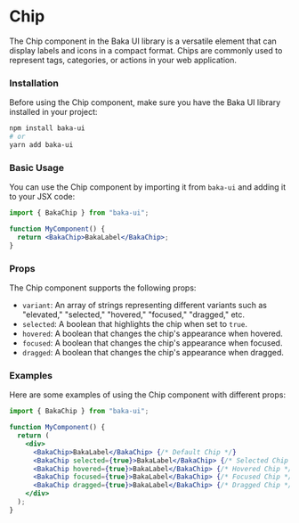 # Chip

The Chip component in the Baka UI library is a versatile element that can display labels and icons in a compact format. Chips are commonly used to represent tags, categories, or actions in your web application.

### Installation

Before using the Chip component, make sure you have the Baka UI library installed in your project:

```bash
npm install baka-ui
# or
yarn add baka-ui
```

### Basic Usage

You can use the Chip component by importing it from `baka-ui` and adding it to your JSX code:

```jsx
import { BakaChip } from "baka-ui";

function MyComponent() {
  return <BakaChip>BakaLabel</BakaChip>;
}
```

### Props

The Chip component supports the following props:

- `variant`: An array of strings representing different variants such as "elevated," "selected," "hovered," "focused," "dragged," etc.
- `selected`: A boolean that highlights the chip when set to `true`.
- `hovered`: A boolean that changes the chip's appearance when hovered.
- `focused`: A boolean that changes the chip's appearance when focused.
- `dragged`: A boolean that changes the chip's appearance when dragged.

### Examples

Here are some examples of using the Chip component with different props:

```jsx
import { BakaChip } from "baka-ui";

function MyComponent() {
  return (
    <div>
      <BakaChip>BakaLabel</BakaChip> {/* Default Chip */}
      <BakaChip selected={true}>BakaLabel</BakaChip> {/* Selected Chip */}
      <BakaChip hovered={true}>BakaLabel</BakaChip> {/* Hovered Chip */}
      <BakaChip focused={true}>BakaLabel</BakaChip> {/* Focused Chip */}
      <BakaChip dragged={true}>BakaLabel</BakaChip> {/* Dragged Chip */}
    </div>
  );
}
```
